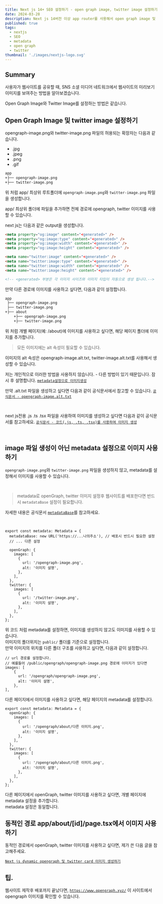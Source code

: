```yaml
---
title: Next js 14+ SEO 설정하기 - open graph image, twitter image 설정하기
date: 2024-03-28
description: Next js 14버전 이상 app router를 사용해서 open graph image 및 twitter image를 설정하는 방법을 알아봅니다.
published: true
tags:
  - nextjs
  - SEO
  - metadata
  - open graph
  - twitter
thumbnail: './images/nextjs-logo.svg'
---
```


## Summary

사용자가 웹사이트를 공유할 때, SNS 소셜 미디어 네트워크에서 웹사이트의 미리보기 이미지를 보여주는 방법을 알아보겠습니다.

Open Graph Image와 Twitter Image를 설정하는 방법은 같습니다.

## Open Graph Image 및 twitter image 설정하기

opengraph-image.png와 twitter-image.png 파일의 허용되는 확장자는 다음과 같습니다.

- .jpg
- .jpeg
- .png
- .gif

```txt title="폴더 구조" {2,3}
app
+├── opengraph-image.png
+├── twitter-image.png
```

위 처럼 app/ 최상위 루트폴더에 `opengraph-image.png`와 `twitter-image.png` 파일을 생성합니다.

app/ 최상위 폴더에 파일을 추가하면 전체 경로에 opengraph, twitter 이미지를 사용할 수 있습니다.

next js는 다음과 같은 output을 생성합니다.

```html
<meta property="og:image" content="<generated>" />
<meta property="og:image:type" content="<generated>" />
<meta property="og:image:width" content="<generated>" />
<meta property="og:image:height" content="<generated>" />

<meta name="twitter:image" content="<generated>" />
<meta name="twitter:image:type" content="<generated>" />
<meta name="twitter:image:width" content="<generated>" />
<meta name="twitter:image:height" content="<generated>" />

<!-- <generated> 부분은 각 이미지 사이즈와 이미지 타입이 자동으로 생성 됩니다.-->
```

만약 다른 경로에 이미지를 사용하고 싶다면, 다음과 같이 설정합니다.

```txt title="폴더 구조" {4,5,6}
app
 ├── opengraph-image.png
 ├── twitter-image.png
+├── about
    +├── opengraph-image.png
    +├── twitter-image.png
```

위 처럼 개별 페이지(예: /about)에 이미지를 사용하고 싶다면, 해당 페이지 폴더에 이미지를 추가합니다.

> 모든 이미지에는 alt 속성이 필요할 수 있습니다.

이미지의 alt 속성은
opengraph-image.alt.txt,
twitter-image.alt.txt를 사용해서 생성할 수 있습니다.

저는 개인적으로 이러한 방법을 사용하지 않습니다. - 다른 방법이 있기 때문입니다. 잠시 후 설명합니다.
[`metadata설정으로 이미지생성`](/blog/next/metadata-og-twitter#image-파일-생성이-아닌-metadata-설정으로-이미지-사용하기)

만약 .alt.txt 파일을 생성하고 싶다면 다음과 같이 공식문서에서 참고할 수 있습니다. [`공식문서 - opengraph-image.alt.txt`](https://nextjs.org/docs/app/api-reference/file-conventions/metadata/opengraph-image#opengraph-imagealttxt)

<br />

next js전용 .js .ts .tsx 파일을 사용하여 이미지를 생성하고 싶다면 다음과 같이 공식문서를
참고하세요. [`공식문서 - 코드(.js, .ts, .tsx)를 사용하여 이미지 생성`](https://nextjs.org/docs/app/api-reference/file-conventions/metadata/opengraph-image#generate-images-using-code-js-ts-tsx)

<br />

## image 파일 생성이 아닌 metadata 설정으로 이미지 사용하기

`opengraph-image.png`와 `twitter-image.png` 파일을 생성하지 않고, metadata를 설정해서 이미지를 사용할 수 있습니다.

<br />

> metadata로 openGraph, twitter 이미지 설정후 웹사이트를 배포한다면 반드시 `metadataBase` 설정이 필요합니다.

자세한 내용은 공식문서 [`metadataBase`](https://nextjs.org/docs/app/api-reference/functions/generate-metadata#metadatabase)를 참고하세요.

<br />

```tsx title="app/layout.tsx"
export const metadata: Metadata = {
  metadataBase: new URL('https://...나의주소'), // 배포시 반드시 필요한 설정
  // ... 다른 설정

  openGraph: {
    images: [
      {
        url: '/opengraph-image.png',
        alt: '이미지 설명',
      },
    ],
  },
  twitter: {
    images: [
      {
        url: '/twitter-image.png',
        alt: '이미지 설명',
      },
    ],
  },
};
```

위 코드 처럼 metadata를 설정하면, 이미지를 생성하지 않고도 이미지를 사용할 수 있습니다.<br/>
이미지의 폴더위치는 `public/` 폴더를 기준으로 설정합니다.<br/>
만약 이미지의 위치를 다른 폴더 구조를 사용하고 싶다면, 다음과 같이 설정합니다.

```tsx title="app/layout.tsx" {5}
// url 경로를 설정합니다.
// 예를들어 /public/opengraph/opengraph-image.png 경로에 이미지가 있다면
images: [
    {
      url: '/opengraph/opengraph-image.png',
      alt: '이미지 설명',
    },
],
```

다른 페이지에서 이미지를 사용하고 싶다면, 해당 페이지의 metadata를 설정합니다.

```tsx title="app/about/page.tsx"
export const metadata: Metadata = {
  openGraph: {
    images: [
      {
        url: '/opengraph/about/다른 이미지.png',
        alt: '이미지 설명',
      },
    ],
  },
  twitter: {
    images: [
      {
        url: '/opengraph/about/다른 이미지.png',
        alt: '이미지 설명',
      },
    ],
  },
};
```

다른 페이지에서 openGraph, twitter 이미지를 사용하고 싶다면, 개별 페이지에 metadata 설정을 추가합니다.<br/>
metadata 설정은 동일합니다.

## 동적인 경로 app/about/[id]/page.tsx에서 이미지 사용하기

동적인 경로에서 openGraph, twitter 이미지를 사용하고 싶다면, 제가 쓴 다음 글을 참고해주세요.<br/>

[`Next js dynamic opengraph 및 twitter card 이미지 생성하기`](/blog/seo/og-image)

## 팁.

웹사이트 제작후 배포까지 끝났다면,
[`https://www.opengraph.xyz/`](https://www.opengraph.xyz/) 이 사이트에서 opengraph 이미지를 확인할 수 있습니다.
